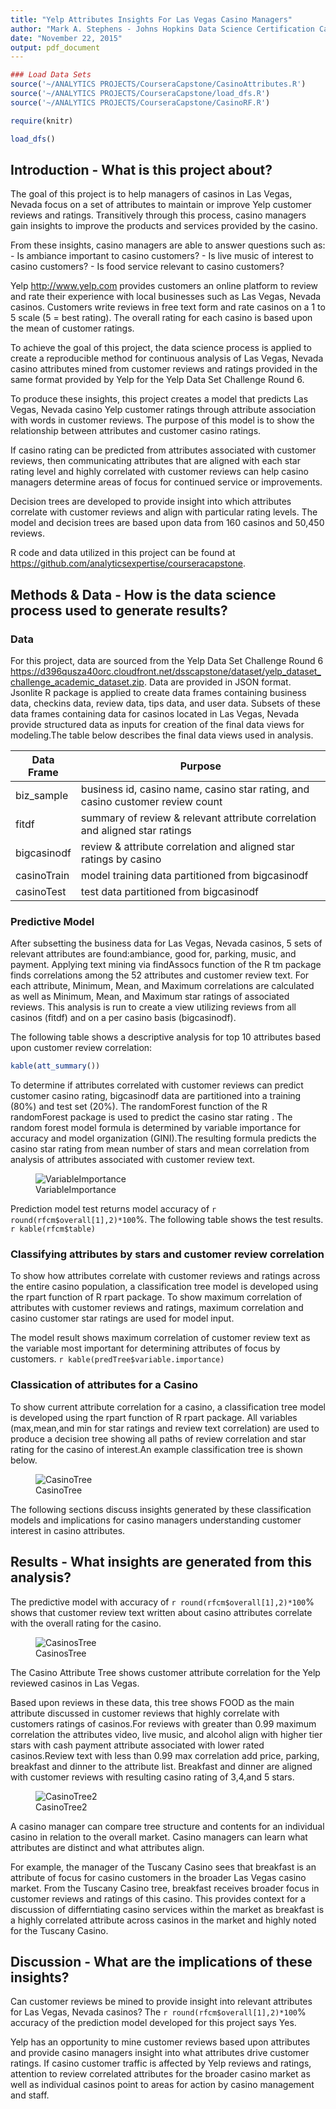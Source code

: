 ```yaml
---
title: "Yelp Attributes Insights For Las Vegas Casino Managers"
author: "Mark A. Stephens - Johns Hopkins Data Science Certification Capstone Project"
date: "November 22, 2015"
output: pdf_document
---
```


```r
### Load Data Sets
source('~/ANALYTICS PROJECTS/CourseraCapstone/CasinoAttributes.R')
source('~/ANALYTICS PROJECTS/CourseraCapstone/load_dfs.R')
source('~/ANALYTICS PROJECTS/CourseraCapstone/CasinoRF.R')

require(knitr)
```

```r
load_dfs()
```

## Introduction - What is this project about?

The goal of this project is to help managers of casinos in Las Vegas, Nevada focus on a set of attributes to maintain or improve Yelp customer reviews and ratings. Transitively through this process, casino managers gain insights to improve the products and services provided by the casino. 

From these insights, casino managers are able to answer questions such as:
- Is ambiance important to casino customers?
- Is live music of interest to casino customers?
- Is food service relevant to casino customers?

Yelp <http://www.yelp.com> provides customers an online platform to review and rate their experience with local businesses such as Las Vegas, Nevada casinos. Customers write reviews in free text form and rate casinos on a 1 to 5 scale (5 = best rating). The overall rating for each casino is based upon the mean of customer ratings.

To achieve the goal of this project, the data science process is applied to create a reproducible method for continuous analysis of Las Vegas, Nevada casino attributes mined from customer reviews and ratings provided in the same format provided by Yelp for the Yelp Data Set Challenge Round 6. 

To produce these insights, this project creates a model that predicts Las Vegas, Nevada casino Yelp customer ratings through attribute association with words in customer reviews. The purpose of this model is to show the relationship between attributes and customer casino ratings. 

If casino rating can be predicted from attributes associated with customer reviews, then communicating attributes that are aligned with each star rating level and highly correlated with customer reviews can help casino managers determine areas of focus for continued service or improvements.

Decision trees are developed to provide insight into which attributes correlate with customer reviews and align with particular rating levels. The model and decision trees are based upon data from 160 casinos and 50,450 reviews.

R code and data utilized in this project can be found at <https://github.com/analyticsexpertise/courseracapstone>.

## Methods & Data - How is the data science process used to generate results?

### Data
For this project, data are sourced from the Yelp Data Set Challenge Round 6 <https://d396qusza40orc.cloudfront.net/dsscapstone/dataset/yelp_dataset_challenge_academic_dataset.zip>.
Data are provided in JSON format. Jsonlite R package is applied to create data frames containing business data, checkins data, review data, tips data, and user data. Subsets of these data frames containing data for casinos located in Las Vegas, Nevada provide structured data as inputs for creation of the final data views for modeling.The table below describes the final data views used in analysis.

Data Frame    | Purpose
------------- | -------------------------------------------------------------------------------
biz_sample    | business id, casino name, casino star rating, and casino customer review count
fitdf         | summary of review & relevant attribute correlation and aligned star ratings
bigcasinodf   | review & attribute correlation and aligned star ratings by casino
casinoTrain   | model training data partitioned from bigcasinodf
casinoTest    | test data partitioned from bigcasinodf

### Predictive Model
After subsetting the business data for Las Vegas, Nevada casinos, 5 sets of relevant attributes are found:ambiance, good for, parking, music, and payment. Applying text mining via findAssocs function of the R tm package finds correlations among the 52 attributes and customer review text. For each attribute, Minimum, Mean, and Maximum correlations are calculated as well as Minimum, Mean, and Maximum star ratings of associated reviews. This analysis is run to create a view utilizing reviews from all casinos (fitdf) and on a per casino basis (bigcasinodf). 

The following table shows a descriptive analysis for top 10 attributes based upon customer review correlation:

```r
kable(att_summary())
```

To determine if attributes correlated with customer reviews can predict customer casino rating, bigcasinodf data are partitioned into a training (80%) and test set (20%). The randomForest function of the R randomForest package is used to predict the casino star rating . The random forest model formula is determined by variable importance for accuracy and model organization (GINI).The resulting formula predicts the casino star rating from mean number of stars and mean correlation from analysis of attributes associated with customer review text.

![VariableImportance](rf_importance.png)

\newpage

Prediction model test returns model accuracy of `r round(rfcm$overall[1],2)*100`%. The following table shows the test results.
`r kable(rfcm$table)`

### Classifying attributes by stars and customer review correlation
To show how attributes correlate with customer reviews and ratings across the entire casino population, a classification tree model is developed using the rpart function of R rpart package. To show maximum correlation of attributes with customer reviews and ratings, maximum correlation and casino customer star ratings are used for model input. 

The model result shows maximum correlation of customer review text as the variable most important for determining attributes of focus by customers.
`r kable(predTree$variable.importance)`


### Classication of attributes for a Casino
To show current attribute correlation for a casino, a classification tree model is developed using the rpart function of R rpart package. All variables (max,mean,and min for star ratings and review text correlation) are used to produce a decision tree showing all paths of review correlation and star rating for the casino of interest.An example classification tree is shown below.

![CasinoTree](BoulderStationTree.png)

The following sections discuss insights generated by these classification models and implications for casino managers understanding customer interest in casino attributes.

\newpage

## Results - What insights are generated from this analysis?

The predictive model with accuracy of `r round(rfcm$overall[1],2)*100`% shows that customer review text written about casino attributes correlate with the overall rating for the casino. 

![CasinosTree](CasinoAttributeTree.png)

The Casino Attribute Tree shows customer attribute correlation for the Yelp reviewed casinos in Las Vegas. 

Based upon reviews in these data, this tree shows FOOD as the main attribute discussed in customer reviews that highly correlate with customers ratings of casinos.For reviews with greater than 0.99 maximum correlation the attributes video, live music, and alcohol align with higher tier stars with cash payment attribute associated with lower rated casinos.Review text with less than 0.99 max correlation add price, parking, breakfast and dinner to the attribute list. Breakfast and dinner are aligned with customer reviews with resulting casino rating of 3,4,and 5 stars.

![CasinoTree2](TuscanyCasinoTree.png)

A casino manager can compare tree structure and contents for an individual casino in relation to the overall market. Casino managers can learn what attributes are distinct and what attributes align. 

For example, the manager of the Tuscany Casino sees that breakfast is an attribute of focus for casino customers in the broader Las Vegas casino market. From the Tuscany Casino tree, breakfast receives broader focus in customer reviews and ratings of this casino. This provides context for a discussion of differntiating casino services within the market as breakfast is a highly correlated attribute across casinos in the market and highly noted for the Tuscany Casino.

## Discussion - What are the implications of these insights?

Can customer reviews be mined to provide insight into relevant attributes for Las Vegas, Nevada casinos? The `r round(rfcm$overall[1],2)*100`% accuracy of the prediction model developed for this project says Yes. 

Yelp has an opportunity to mine customer reviews based upon attributes and provide casino managers insight into what attributes drive customer ratings. If casino customer traffic is affected by Yelp reviews and ratings, attention to review correlated attributes for the broader casino market as well as individual casinos point to areas for action by casino management and staff.


